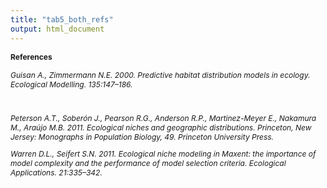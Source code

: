 ```yaml
---
title: "tab5_both_refs"
output: html_document
---
```

<p>
<div style="font-size:9pt;font-weight:bold">References</div><p>
<div style="font-size:9pt;font-style:italic">
Guisan A., Zimmermann N.E. 2000. Predictive habitat distribution models in ecology. Ecological Modelling. 135:147–186.<p><br>

Peterson A.T., Soberón J., Pearson R.G., Anderson R.P., Martinez-Meyer E., Nakamura M., Araújo M.B. 2011. Ecological niches and geographic distributions. Princeton, New Jersey: Monographs in Population Biology, 49. Princeton University Press.<p>

Warren D.L., Seifert S.N. 2011. Ecological niche modeling in Maxent: the importance of model complexity and the performance of model selection criteria. Ecological Applications. 21:335–342.<p>
</div>
